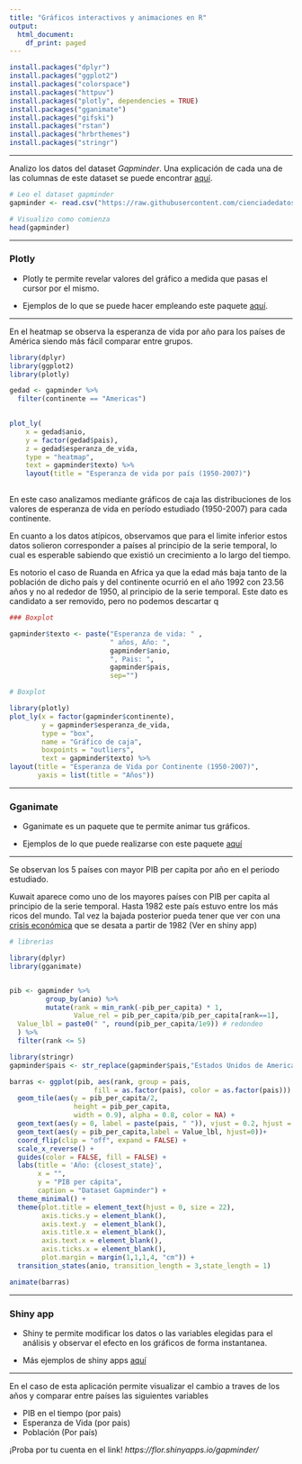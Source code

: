 ---
title: "Gráficos interactivos y animaciones en R"
output:
  html_document:
    df_print: paged
---
```{r message=FALSE, warning=FALSE, include=FALSE}
install.packages("dplyr")
install.packages("ggplot2")
install.packages("colorspace")
install.packages("httpuv")
install.packages("plotly", dependencies = TRUE)
install.packages("gganimate")
install.packages("gifski")
install.packages("rstan")
install.packages("hrbrthemes")
install.packages("stringr")


```
------

Analizo los datos del dataset _Gapminder_. Una explicación de cada una de las columnas de este dataset se puede encontrar [aquí](https://github.com/cienciadedatos/datos-de-miercoles/tree/master/datos/2019/2019-04-24).


```{r echo=FALSE}

# Leo el dataset gapminder
gapminder <- read.csv("https://raw.githubusercontent.com/cienciadedatos/datos-de-miercoles/master/datos/2019/2019-04-24/gapminder_es.csv")

# Visualizo como comienza
head(gapminder)

```


-----

### Plotly


* Plotly te permite revelar valores del gráfico a medida que pasas el cursor por el mismo.

* Ejemplos de lo que se puede hacer empleando este paquete [aquí](https://plot.ly/r/).

-----

En el heatmap se observa la esperanza de vida por año para los países de América siendo más fácil comparar entre grupos.

```{r echo=FALSE, message=FALSE, warning=FALSE}
library(dplyr)
library(ggplot2)
library(plotly)

gedad <- gapminder %>%
  filter(continente == "Americas")
 

plot_ly(
    x = gedad$anio, 
    y = factor(gedad$pais),
    z = gedad$esperanza_de_vida, 
    type = "heatmap", 
    text = gapminder$texto) %>%
    layout(title = "Esperanza de vida por país (1950-2007)")
   

```

En este caso analizamos mediante gráficos de caja las distribuciones de los valores de esperanza de vida en período estudiado (1950-2007) para cada continente.

En cuanto a los datos atípicos, observamos que para el limite inferior estos datos solieron corresponder a países al principio de la serie temporal, lo cual es esperable sabiendo que existió un crecimiento a lo largo del tiempo.

Es notorio el caso de Ruanda en Africa ya que la edad más baja tanto de la población de dicho país y del continente ocurrió en el año 1992 con 23.56 años y no al rededor de 1950, al principio de la serie temporal. Este dato es candidato a ser removido, pero no podemos descartar q


```{r echo=FALSE, message=FALSE, warning=FALSE}
### Boxplot

gapminder$texto <- paste("Esperanza de vida: " ,                                                    round(gapminder$esperanza_de_vida, digits = 2),
                         " años, Año: ",
                         gapminder$anio,
                         ", Pais: ",
                         gapminder$pais,
                         sep="")

# Boxplot

library(plotly)
plot_ly(x = factor(gapminder$continente),
        y = gapminder$esperanza_de_vida,
        type = "box",
        name = "Gráfico de caja",
        boxpoints = "outliers",
        text = gapminder$texto) %>%
layout(title = "Esperanza de Vida por Continente (1950-2007)",
       yaxis = list(title = "Años"))

```

------

### Gganimate


* Gganimate es un paquete que te permite animar tus gráficos. 

* Ejemplos de lo que puede realizarse con este paquete [aquí](https://gganimate.com/)

-------

Se observan los 5 países con mayor PIB per capita por año en el periodo estudiado.

Kuwait aparece como uno de los mayores países con PIB per capita al principio de la serie temporal. Hasta 1982 este país estuvo entre los más ricos del mundo. Tal vez la bajada posterior pueda tener que ver con una  [crisis económica](https://en.wikipedia.org/wiki/Kuwait) que se desata a partir de 1982 (Ver en shiny app)

```{r echo=FALSE, message=FALSE, warning=FALSE}

# librerìas

library(dplyr)
library(gganimate)


pib <- gapminder %>%  
         group_by(anio) %>%
         mutate(rank = min_rank(-pib_per_capita) * 1,  
                Value_rel = pib_per_capita/pib_per_capita[rank==1],
  Value_lbl = paste0(" ", round(pib_per_capita/1e9)) # redondeo
  ) %>%
  filter(rank <= 5)   

library(stringr)
gapminder$pais <- str_replace(gapminder$pais,"Estados Unidos de America", "Estados Unidos")

barras <- ggplot(pib, aes(rank, group = pais, 
                     fill = as.factor(pais), color = as.factor(pais))) +
  geom_tile(aes(y = pib_per_capita/2,
                height = pib_per_capita,
                width = 0.9), alpha = 0.8, color = NA) +
  geom_text(aes(y = 0, label = paste(pais, " ")), vjust = 0.2, hjust = 1)+ 
  geom_text(aes(y = pib_per_capita,label = Value_lbl, hjust=0))+
  coord_flip(clip = "off", expand = FALSE) + 
  scale_x_reverse() + 
  guides(color = FALSE, fill = FALSE) +
  labs(title = 'Año: {closest_state}', 
       x = "", 
       y = "PIB per cápita",
       caption = "Dataset Gapminder") +
  theme_minimal() + 
  theme(plot.title = element_text(hjust = 0, size = 22),
        axis.ticks.y = element_blank(),  
        axis.text.y  = element_blank(), 
        axis.title.x = element_blank(),
        axis.text.x = element_blank(),
        axis.ticks.x = element_blank(),
        plot.margin = margin(1,1,1,4, "cm")) +
  transition_states(anio, transition_length = 3,state_length = 1)

animate(barras) 

```
------

### Shiny app

* Shiny te permite modificar los datos o las variables elegidas para el análisis y observar el efecto en los gráficos de forma instantanea.

* Más ejemplos de shiny apps [aquí](https://shiny.rstudio.com/gallery/)

----------

En el caso de esta aplicación permite visualizar el cambio a traves de los años y comparar entre países las siguientes variables

* PIB en el tiempo (por pais)
* Esperanza de Vida (por pais)
* Población (Por país)

¡Proba por tu cuenta en el link! *https://flor.shinyapps.io/gapminder/*
